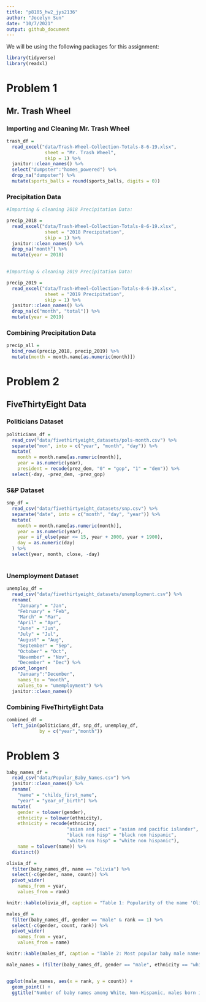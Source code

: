 ```yaml
---
title: "p8105_hw2_jys2136"
author: "Jocelyn Sun"
date: "10/7/2021"
output: github_document
---
```


We will be using the following packages for this assignment:
```r

library(tidyverse)
library(readxl)

```

# Problem 1

## Mr. Trash Wheel

### Importing and Cleaning Mr. Trash Wheel
```r

trash_df = 
  read_excel("data/Trash-Wheel-Collection-Totals-8-6-19.xlsx",
              sheet = "Mr. Trash Wheel",
              skip = 1) %>%
  janitor::clean_names() %>%
  select("dumpster":"homes_powered") %>%
  drop_na("dumpster") %>%
  mutate(sports_balls = round(sports_balls, digits = 0))

```


### Precipitation Data
```r
#Importing & cleaning 2018 Precipitation Data:

precip_2018 = 
  read_excel("data/Trash-Wheel-Collection-Totals-8-6-19.xlsx",
              sheet = "2018 Precipitation",
              skip = 1) %>%
  janitor::clean_names() %>%
  drop_na("month") %>%
  mutate(year = 2018)

  
#Importing & cleaning 2019 Precipitation Data:

precip_2019 = 
  read_excel("data/Trash-Wheel-Collection-Totals-8-6-19.xlsx",
              sheet = "2019 Precipitation",
              skip = 1) %>%
  janitor::clean_names() %>%
  drop_na(c("month", "total")) %>%
  mutate(year = 2019)

```


### Combining Precipitation Data
```r

precip_all = 
  bind_rows(precip_2018, precip_2019) %>%
  mutate(month = month.name[as.numeric(month)])

```


# Problem 2

## FiveThirtyEight Data

### Politicians Dataset
```r

politicians_df =
  read_csv("data/fivethirtyeight_datasets/pols-month.csv") %>%
  separate("mon", into = c("year", "month", "day")) %>%
  mutate(
    month = month.name[as.numeric(month)],
    year = as.numeric(year),
    president = recode(prez_dem, "0" = "gop", "1" = "dem")) %>%
  select(-day, -prez_dem, -prez_gop)

```


### S&P Dataset
```r

snp_df = 
  read_csv("data/fivethirtyeight_datasets/snp.csv") %>%
  separate("date", into = c("month", "day", "year")) %>%
  mutate(
    month = month.name[as.numeric(month)],
    year = as.numeric(year),
    year = if_else(year <= 15, year + 2000, year + 1900),
    day = as.numeric(day)
  ) %>%
  select(year, month, close, -day)
  
```


### Unemployment Dataset
```r

unemploy_df = 
  read_csv("data/fivethirtyeight_datasets/unemployment.csv") %>%
  rename(
    "January" = "Jan", 
    "February" = "Feb", 
    "March" = "Mar",
    "April" = "Apr",
    "June" = "Jun",
    "July" = "Jul",
    "August" = "Aug",
    "September" = "Sep",
    "October" = "Oct",
    "November" = "Nov",
    "December" = "Dec") %>%
  pivot_longer(
    "January":"December",
    names_to = "month",
    values_to = "umemployment") %>%
  janitor::clean_names()

```

### Combining FiveThirtyEight Data
```r

combined_df = 
  left_join(politicians_df, snp_df, unemploy_df, 
            by = c("year","month"))

```



# Problem 3

```r

baby_names_df = 
  read_csv("data/Popular_Baby_Names.csv") %>%
  janitor::clean_names() %>%
  rename(
    "name" = "childs_first_name",
    "year" = "year_of_birth") %>%
  mutate(
    gender = tolower(gender),
    ethnicity = tolower(ethnicity),
    ethnicity = recode(ethnicity, 
                      "asian and paci" = "asian and pacific islander",
                      "black non hisp" = "black non hispanic",
                      "white non hisp" = "white non hispanic"),
    name = tolower(name)) %>%
  distinct()


```


```r

olivia_df = 
  filter(baby_names_df, name == "olivia") %>%
  select(-c(gender, name, count)) %>%
  pivot_wider(
    names_from = year,
    values_from = rank)

knitr::kable(olivia_df, caption = "Table 1: Popularity of the name 'Olivia' over time in NYC")

```



```r

males_df = 
  filter(baby_names_df, gender == "male" & rank == 1) %>%
  select(-c(gender, count, rank)) %>%
  pivot_wider(
    names_from = year,
    values_from = name)

knitr::kable(males_df, caption = "Table 2: Most popular baby male names over time in NYC")

```


```r

male_names = (filter(baby_names_df, gender == "male", ethnicity == "white non hispanic", year == "2016"))


ggplot(male_names, aes(x = rank, y = count)) + 
  geom_point() + 
  ggtitle("Number of baby names among White, Non-Hispanic, males born in NYC by rank of name popularity (2016)")

```



